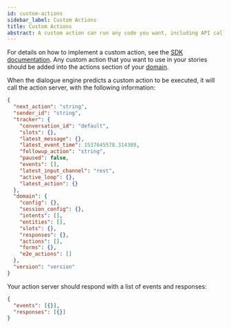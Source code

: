 ```yaml
---
id: custom-actions
sidebar_label: Custom Actions
title: Custom Actions
abstract: A custom action can run any code you want, including API calls, database queries etc. They can turn on the lights, add an event to a calendar, check a user's bank balance, or anything else you can imagine.
---
```


For details on how to implement a custom action, see the [SDK documentation](https://rasa.com/docs/action-server/running-action-server).
Any custom action that you want to use in your stories should be added into the
actions section of your [domain](./domain.mdx).


When the dialogue engine predicts a custom action to be executed, it will call
the action server, with the following information:

```json
{
  "next_action": "string",
  "sender_id": "string",
  "tracker": {
    "conversation_id": "default",
    "slots": {},
    "latest_message": {},
    "latest_event_time": 1537645578.314389,
    "followup_action": "string",
    "paused": false,
    "events": [],
    "latest_input_channel": "rest",
    "active_loop": {},
    "latest_action": {}
  },
  "domain": {
    "config": {},
    "session_config": {},
    "intents": [],
    "entities": [],
    "slots": {},
    "responses": {},
    "actions": [],
    "forms": {},
    "e2e_actions": []
  },
  "version": "version"
}
```

Your action server should respond with a list of events and responses:

```json
{
  "events": [{}],
  "responses": [{}]
}
```
